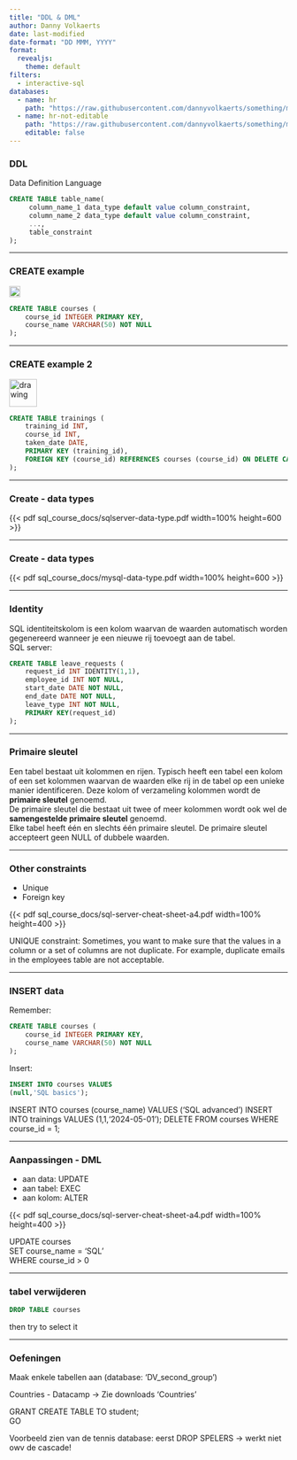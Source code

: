 ```yaml
---
title: "DDL & DML"
author: Danny Volkaerts
date: last-modified
date-format: "DD MMM, YYYY" 
format:
  revealjs: 
    theme: default
filters:
  - interactive-sql
databases:
  - name: hr
    path: "https://raw.githubusercontent.com/dannyvolkaerts/something/main/hr.sql"
  - name: hr-not-editable
    path: "https://raw.githubusercontent.com/dannyvolkaerts/something/main/hr.sql"
    editable: false
---
```


### DDL

Data Definition Language

```.sql
CREATE TABLE table_name(
     column_name_1 data_type default value column_constraint,
     column_name_2 data_type default value column_constraint,
     ...,
     table_constraint
);
```


---

### CREATE example

<img src="sql_course_images/DDL_courses.png" alt="drawing" width="20"/>

``` .sql
CREATE TABLE courses (
    course_id INTEGER PRIMARY KEY,
    course_name VARCHAR(50) NOT NULL
);
```

---

### CREATE example 2

<img src="sql_course_images/DDL_trainings.png" alt="drawing" width="50"/>
``` .sql
CREATE TABLE trainings (
    training_id INT,
    course_id INT,
    taken_date DATE,
    PRIMARY KEY (training_id),
    FOREIGN KEY (course_id) REFERENCES courses (course_id) ON DELETE CASCADE
);
```

------------------------------------------------------------------------

### Create - data types

{{< pdf sql_course_docs/sqlserver-data-type.pdf width=100% height=600 >}}


------------------------------------------------------------------------

### Create - data types

{{< pdf sql_course_docs/mysql-data-type.pdf width=100% height=600 >}}


---

### Identity

SQL identiteitskolom is een kolom waarvan de waarden automatisch worden gegenereerd wanneer je een nieuwe rij toevoegt aan de tabel.\
SQL server:\
```sql
CREATE TABLE leave_requests (
    request_id INT IDENTITY(1,1),
    employee_id INT NOT NULL,
    start_date DATE NOT NULL,
    end_date DATE NOT NULL,
    leave_type INT NOT NULL,
    PRIMARY KEY(request_id)
);
```
---

### Primaire sleutel

Een tabel bestaat uit kolommen en rijen. Typisch heeft een tabel een kolom of een set kolommen waarvan de waarden elke rij in de tabel op een unieke manier identificeren. Deze kolom of verzameling kolommen wordt de **primaire sleutel** genoemd.\
De primaire sleutel die bestaat uit twee of meer kolommen wordt ook wel de **samengestelde primaire sleutel** genoemd.\
Elke tabel heeft één en slechts één primaire sleutel. De primaire sleutel accepteert geen NULL of dubbele waarden.\

---

### Other constraints

* Unique
* Foreign key

{{< pdf sql_course_docs/sql-server-cheat-sheet-a4.pdf width=100% height=400 >}}

:::{.notes}
UNIQUE constraint: Sometimes, you want to make sure that the values in a column or a set of columns are not duplicate. For example, duplicate emails in the employees table are not acceptable.
:::

---

### INSERT data
Remember:
``` .sql
CREATE TABLE courses (
    course_id INTEGER PRIMARY KEY,
    course_name VARCHAR(50) NOT NULL
);
```

Insert:
``` .sql
INSERT INTO courses VALUES
(null,'SQL basics');
```

:::{.notes}
INSERT INTO courses (course_name) VALUES ('SQL advanced')
INSERT INTO trainings VALUES (1,1,'2024-05-01');
DELETE FROM courses WHERE course_id = 1;
:::

---

### Aanpassingen - DML

* aan data: UPDATE\
* aan tabel: EXEC \
* aan kolom: ALTER\

{{< pdf sql_course_docs/sql-server-cheat-sheet-a4.pdf width=100% height=400 >}}

:::{.notes}
UPDATE courses\
SET course_name = 'SQL' \
WHERE course_id > 0 \
:::

------------------------------------------------------------------------

### tabel verwijderen

```.sql
DROP TABLE courses
```

:::{.notes}
then try to select it
:::
------------------------------------------------------------------------

### Oefeningen

Maak enkele tabellen aan (database: 'DV_second_group')

:::{.notes}
Countries - Datacamp -> Zie downloads 'Countries'

GRANT CREATE TABLE TO student;\
GO

Voorbeeld zien van de tennis database: eerst DROP SPELERS -> werkt niet owv de cascade!
:::



